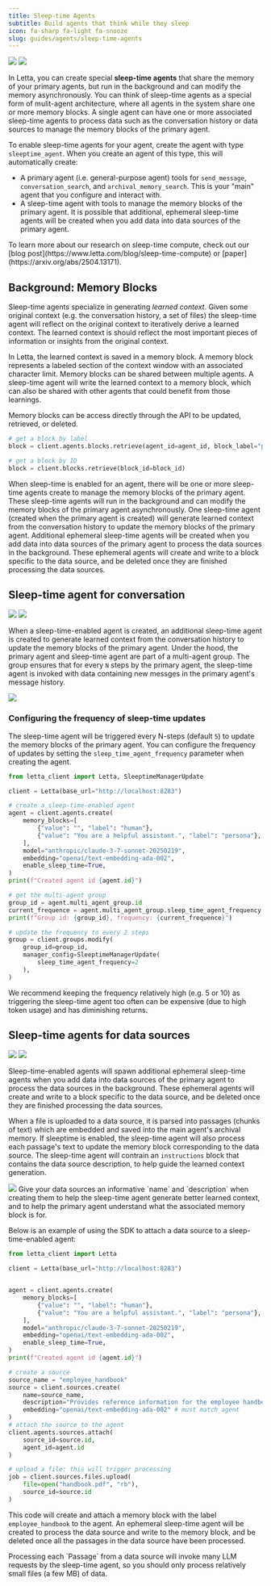 ```yaml
---
title: Sleep-time Agents
subtitle: Build agents that think while they sleep
icon: fa-sharp fa-light fa-snooze
slug: guides/agents/sleep-time-agents
---
```


<img className="light" src="/images/sleep_time.png" />
<img className="dark" src="/images/sleep_time_dark.png" />

In Letta, you can create special **sleep-time agents** that share the memory of your primary agents, but run in the background and can modify the memory asynchronously. You can think of sleep-time agents as a special form of mulit-agent architecture, where all agents in the system share one or more memory blocks. A single agent can have one or more associated sleep-time agents to process data such as the conversation history or data sources to manage the memory blocks of the primary agent.

To enable sleep-time agents for your agent, create the agent with type `sleeptime_agent`. When you create an agent of this type, this will automatically create:
* A primary agent (i.e. general-purpose agent) tools for `send_message`, `conversation_search`, and `archival_memory_search`. This is your "main" agent that you configure and interact with.
* A sleep-time agent with tools to manage the memory blocks of the primary agent. It is possible that additional, ephemeral sleep-time agents will be created when you add data into data sources of the primary agent.

<Tip>
To learn more about our research on sleep-time compute, check out our [blog post](https://www.letta.com/blog/sleep-time-compute) or [paper](https://arxiv.org/abs/2504.13171).
</Tip>

## Background: Memory Blocks
Sleep-time agents specialize in generating *learned context*. Given some original context (e.g. the conversation history, a set of files) the sleep-time agent will reflect on the original context to iteratively derive a learned context. The learned context is should reflect the most important pieces of information or insights from the original context.

In Letta, the learned context is saved in a memory block. A memory block represents a labeled section of the context window with an associated character limit. Memory blocks can be shared between multiple agents. A sleep-time agent will write the learned context to a memory block, which can also be shared with other agents that could benefit from those learnings.

Memory blocks can be access directly through the API to be updated, retrieved, or deleted.
```python
# get a block by label
block = client.agents.blocks.retrieve(agent_id=agent_id, block_label="persona")

# get a block by ID
block = client.blocks.retrieve(block_id=block_id)
```

When sleep-time is enabled for an agent, there will be one or more sleep-time agents create to manage the memory blocks of the primary agent. These sleep-time agents will run in the background and can modify the memory blocks of the primary agent asynchronously. One sleep-time agent (created when the primary agent is created) will generate learned context from the conversation history to update the memory blocks of the primary agent. Additional ephemeral sleep-time agents will be created when you add data into data sources of the primary agent to process the data sources in the background. These ephemeral agents will create and write to a block specific to the data source, and be deleted once they are finished processing the data sources.

## Sleep-time agent for conversation

<img className="light" src="/images/sleeptime_chat.png" />
<img className="dark" src="/images/sleeptime_chat_dark.png" />

When a sleep-time-enabled agent is created, an additional sleep-time agent is created to generate learned context from the conversation history to update the memory blocks of the primary agent. Under the hood, the primary agent and sleep-time agent are part of a multi-agent group. The group ensures that for every `N` steps by the primary agent, the sleep-time agent is invoked with data containing new messges in the primary agent's message history.

<img src="/images/sleeptime_chat_only.gif" />

### Configuring the frequency of sleep-time updates
The sleep-time agent will be triggered every N-steps (default `5`) to update the memory blocks of the primary agent. You can configure the frequency of updates by setting the `sleep_time_agent_frequency` parameter when creating the agent.
```python maxLines=50
from letta_client import Letta, SleeptimeManagerUpdate

client = Letta(base_url="http://localhost:8283")

# create a sleep-time-enabled agent
agent = client.agents.create(
    memory_blocks=[
        {"value": "", "label": "human"},
        {"value": "You are a helpful assistant.", "label": "persona"},
    ],
    model="anthropic/claude-3-7-sonnet-20250219",
    embedding="openai/text-embedding-ada-002",
    enable_sleep_time=True,
)
print(f"Created agent id {agent.id}")

# get the multi-agent group
group_id = agent.multi_agent_group.id
current_frequence = agent.multi_agent_group.sleep_time_agent_frequency
print(f"Group id: {group_id}, frequency: {current_frequence}")

# update the frequency to every 2 steps
group = client.groups.modify(
    group_id=group_id,
    manager_config=SleeptimeManagerUpdate(
        sleep_time_agent_frequency=2
    ),
)
```
We recommend keeping the frequency relatively high (e.g. 5 or 10) as triggering the sleep-time agent too often can be expensive (due to high token usage) and has diminishing returns.


## Sleep-time agents for data sources

<img className="light" src="/images/sleeptime_data.png" />
<img className="dark" src="/images/sleeptime_data_dark.png" />

Sleep-time-enabled agents will spawn additional ephemeral sleep-time agents when you add data into data sources of the primary agent to process the data sources in the background. These ephemeral agents will create and write to a block specific to the data source, and be deleted once they are finished processing the data sources.

When a file is uploaded to a data source, it is parsed into passages (chunks of text) which are embedded and saved into the main agent's archival memory. If sleeptime is enabled, the sleep-time agent will also process each passage's text to update the memory block corresponding to the data source. The sleep-time agent will contrain an `instructions` block that contains the data source description, to help guide the learned context generation.

<img src="/images/sleeptime_data_source.gif" />

<Tip>
Give your data sources an informative `name` and `description` when creating them to help the sleep-time agent generate better learned context, and to help the primary agent understand what the associated memory block is for. 
</Tip>

Below is an example of using the SDK to attach a data source to a sleep-time-enabled agent:

```python maxLines=50
from letta_client import Letta

client = Letta(base_url="http://localhost:8283")


agent = client.agents.create(
    memory_blocks=[
        {"value": "", "label": "human"},
        {"value": "You are a helpful assistant.", "label": "persona"},
    ],
    model="anthropic/claude-3-7-sonnet-20250219",
    embedding="openai/text-embedding-ada-002",
    enable_sleep_time=True,
)
print(f"Created agent id {agent.id}")

# create a source
source_name = "employee_handbook"
source = client.sources.create(
    name=source_name,
    description="Provides reference information for the employee handbook",
    embedding="openai/text-embedding-ada-002" # must match agent
)
# attach the source to the agent
client.agents.sources.attach(
    source_id=source.id,
    agent_id=agent.id
)

# upload a file: this will trigger processing
job = client.sources.files.upload(
    file=open("handbook.pdf", "rb"),
    source_id=source.id
)
```
This code will create and attach a memory block with the label `employee_handbook` to the agent. An ephemeral sleep-time agent will be created to process the data source and write to the memory block, and be deleted once all the passages in the data source have been processed.

<Warning>
Processing each `Passage` from a data source will invoke many LLM requests by the sleep-time agent, so you should only process relatively small files (a few MB) of data.
</Warning>
